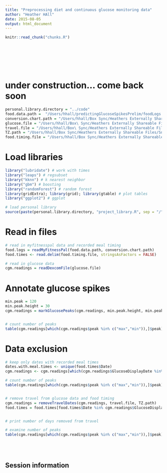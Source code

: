 ```yaml
---
title: "Preprocessing diet and continuous glucose monitoring data"
author: "Heather HAll"
date: 2015-08-05
output: html_document
---
```


<!-- The file analysis/chunks.R contains chunks that define default settings
shared across the workflowr files. -->
```r
knitr::read_chunk("chunks.R")
```

<!-- Update knitr chunk options -->
```r
```

<!-- Insert the date the file was last updated -->
```r
```

<!-- Insert the code version (Git commit SHA1) if Git repository exists and R
 package git2r is installed -->
```r
```

<!-- Add your analysis here -->

</br></br>

# **under construction... come back soon**



```r

personal.library.directory = "../code"
food.data.path =  "/Users/hhall/predictingGlucoseSpikesPrelim/foodLogs.csv"
conversion.chart.path = "/Users/hhall/Box Sync/Heathers Externally Shareable Files/Snyder/Food Logs/graphs/food_chart.txt"
glucose.file = "/Users/hhall/Box\ Sync/Heathers Externally Shareable Files/Snyder/Glucose/001_data/glucose_data_R.txt"
travel.file = "/Users/hhall/Box\ Sync/Heathers Externally Shareable Files/Snyder/Calendar/flight_times_July.txt"
TZ.path = "/Users/hhall/Box Sync/Heathers Externally Shareable Files/Snyder/Calendar/timezone_codes.txt"
food.timing.file = "/Users/hhall/Box Sync/Heathers Externally Shareable Files/Snyder/Calendar/food_timing.txt"


```

# Load libraries
<!-- load libraries -->
```r

library("lubridate") # work with times
library("leaps") # regsubset
library("kknn") # k nearest neighbor
library("gbm") # boosting
library("randomForest") # random forest
library(gridExtra); library(grid); library(gtable) # plot tables
library("ggplot2") # ggplot

# load personal library
source(paste(personal.library.directory, "project_library.R", sep = "/"))

```

# Read in files
```r

# read in myfitnesspal data and recorded meal timing
food.logs = readMyFitnessPal(food.data.path, conversion.chart.path)
food.times <- read.delim(food.timing.file, stringsAsFactors = FALSE)

# read in glucose data
cgm.readings = readDexcomFile(glucose.file)

```

# Annotate glucose spikes
```r
min.peak = 120
min.peak.height = 30
cgm.readings = markGlucosePeaks(cgm.readings, min.peak.height, min.peak)


# count number of peaks
table(cgm.readings[which(cgm.readings$peak %in% c("max","min")),]$peak)
```

# Data exclusion
```r

# keep only dates with recorded meal times
dates.with.meal.times <- unique(food.times$Date)
cgm.readings <- cgm.readings[which(cgm.readings$GlucoseDisplayDate %in% dates.with.meal.times),] 

# count number of peaks
table(cgm.readings[which(cgm.readings$peak %in% c("max","min")),]$peak)


# remove travel from glucose data and food timing
cgm.readings = removeTravelDates(cgm.readings, travel.file, TZ.path)
food.times = food.times[food.times$Date %in% cgm.readings$GlucoseDisplayDate, ] 


# print number of days removed from travel

# examine number of peaks
table(cgm.readings[which(cgm.readings$peak %in% c("max","min")),]$peak)

```

</br></br> 

## Session information

<!-- Insert the session information into the document -->
```r
```

